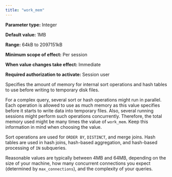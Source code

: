 ```yaml
---
title: "work_mem"
---
```


<div id="work_mem" class="registered_link"></div>

**Parameter type:** Integer

**Default value:** 1MB

**Range:** 64kB to 2097151kB

**Minimum scope of effect:** Per session

**When value changes take effect:** Immediate

**Required authorization to activate:** Session user

Specifies the amount of memory for internal sort operations and hash tables to use before writing to temporary disk files. 

For a complex query, several sort or hash operations might run in parallel. Each operation is allowed to use as much memory as this value specifies before it starts to write data into temporary files. Also, several running sessions might perform such operations concurrently. Therefore, the total memory used might be many times the value of `work_mem`. Keep this information in mind when choosing the value. 

Sort operations are used for `ORDER BY`, `DISTINCT`, and merge joins. Hash tables are used in hash joins, hash-based aggregation, and hash-based processing of `IN` subqueries.

Reasonable values are typically between 4MB and 64MB, depending on the size of your machine, how many concurrent connections you expect (determined by `max_connections`), and the complexity of your queries.
